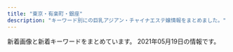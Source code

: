 ```yaml
---
title: "東京・有楽町・銀座"
description: "キーワード別にの巨乳アジアン・チャイナエステ嬢情報をまとめました。"
---
```


新着画像と新着キーワードをまとめています。
2021年05月19日の情報です。

<DmmAffiliateIns />
<KeywordTable
  shops={
    [
    {
        "keywords": {},
        "img_links": [
            "http://www.kayabatyo-massage.work/images/sw_tel.png",
            "http://www.kayabatyo-massage.work/images/icon_new.png",
            "http://www.kayabatyo-massage.work/staff/hinata.jpg",
            "http://www.kayabatyo-massage.work/images/sw_home.png",
            "http://www.kayabatyo-massage.work/images/head_interior.jpg",
            "http://www.kayabatyo-massage.work/images/mainvisual_02_s.jpg",
            "http://www.kayabatyo-massage.work/images/head_therapist.jpg",
            "http://www.kayabatyo-massage.work/images/icon_ranking_03.png",
            "http://www.kayabatyo-massage.work/images/recruit/point_08.png",
            "http://www.kayabatyo-massage.work/images/recruit/point_06.png",
            "http://www.kayabatyo-massage.work/staff/nanami.jpg",
            "http://www.kayabatyo-massage.work/images/mainvisual_01_s.jpg",
            "http://www.kayabatyo-massage.work/images/recruit/nagare_05.png",
            "http://www.kayabatyo-massage.work/images/recruit/nagare_01.jpg",
            "http://www.kayabatyo-massage.work/images/mainvisual_02.jpg",
            "http://www.kayabatyo-massage.work/images/recruit/point_05.png",
            "http://www.kayabatyo-massage.work/images/no_image.jpg",
            "http://www.kayabatyo-massage.work/images/recruit/sp_mainvisual.jpg",
            "http://www.kayabatyo-massage.work/images/recruit/nagare_07.png",
            "http://www.kayabatyo-massage.work/images/recruit/point_04.png",
            "http://www.kayabatyo-massage.work/images/recruit/nagare_03.jpg",
            "http://www.kayabatyo-massage.work/images/recruit/point_03.png",
            "http://www.kayabatyo-massage.work/images/trigger.jpg",
            "http://www.kayabatyo-massage.work/images/icon_ranking_01.png",
            "http://www.kayabatyo-massage.work/images/icon_ranking_02.png",
            "http://www.kayabatyo-massage.work/images/recruit/nagare_06.png",
            "http://www.kayabatyo-massage.work/images/recruit/point_09.png",
            "http://www.kayabatyo-massage.work/images/recruit/message_03.png",
            "http://www.kayabatyo-massage.work/images/mainvisual_01.jpg",
            "http://www.kayabatyo-massage.work/staff/kaoru.jpg",
            "http://www.kayabatyo-massage.work/images/recruit/nagare_02.jpg",
            "http://www.kayabatyo-massage.work/images/recruit/req_03.jpg",
            "http://www.kayabatyo-massage.work/images/recruit/point_07.png"
        ],
        "name": "Angela",
        "url": "http://www.kayabatyo-massage.work/",
        "station": "\u8305\u5834\u753a\u99c511\u756a\u51fa\u53e3"
    },
    {
        "img_links": [
            "https://est-tiara.info/staffPhoto/b20201016083614.jpg",
            "https://est-tiara.info/staffPhoto/b20210304095623.jpg",
            "https://est-tiara.info/staffPhoto/b20201016083828.jpg",
            "https://est-tiara.info/images/gallery/r5.jpg",
            "https://est-tiara.info/staffPhoto/s20201016083828.jpg",
            "https://est-tiara.info/images/gallery/r7.jpg",
            "https://est-tiara.info/staffPhoto/s20210304100121.jpg",
            "https://est-tiara.info/js/sliderLine/slide_next.png",
            "https://est-tiara.info/staffPhoto/b20210304095845.jpg",
            "https://est-tiara.info/images/gallery/r6.jpg",
            "https://est-tiara.info/uploadfiles/Image/campaignEstTiaraInfo.jpg",
            "https://est-tiara.info/staffPhoto/b20210304095739.jpg",
            "https://est-tiara.info/staffPhoto/s20210304095845.jpg",
            "https://est-tiara.info/images/gallery/r1.jpg",
            "https://est-tiara.info/images/gallery/r2.jpg",
            "https://est-tiara.info/images/gallery/r8.jpg",
            "https://est-tiara.info/images/returnBtn.png",
            "https://est-tiara.info/staffPhoto/s20210304095623.jpg",
            "https://est-tiara.info/images/gallery/r4.jpg",
            "https://est-tiara.info/images/gallery/r3.jpg",
            "https://est-tiara.info/staffPhoto/s20210304095739.jpg",
            "https://est-tiara.info/staffPhoto/b20210304100038.jpg",
            "https://est-tiara.info/js/sliderLine/slide_prev.png",
            "https://est-tiara.info/staffPhoto/s20210304100038.jpg",
            "https://est-tiara.info/staffPhoto/b20210304100121.jpg",
            "https://est-tiara.info/images/mobile.png",
            "https://est-tiara.info/staffPhoto/s20201016083614.jpg"
        ],
        "name": "Tiara-\u30c6\u30a4\u30a2\u30e9-",
        "url": "https://est-tiara.info/",
        "station": "\u6771\u9280\u5ea7\u99c5A7\u51fa\u53e3",
        "keywords": {
            "C": 1,
            "87": 1,
            "E": 1,
            "D": 4,
            "89": 1
        }
    },
    {
        "url": "http://prime-relax.work/",
        "name": "PRIME\u30fb\u30d7\u30e9\u30a4\u30e0",
        "img_links": [
            "http://prime-relax.work/img/sta12.jpg",
            "http://prime-relax.work/img/body-.jpg",
            "http://prime-relax.work/sp/img/pic.jpg",
            "http://prime-relax.work/img/mo.png",
            "http://prime-relax.work/sp/img/time.jpg",
            "http://prime-relax.work/sp/img/pc.jpg",
            "http://prime-relax.work/img/sta14.jpg",
            "http://prime-relax.work/img/sta4.jpg",
            "http://prime-relax.work/sp/img/sta14.jpg",
            "http://prime-relax.work/sp/img/sta8.jpg",
            "http://prime-relax.work/img/IMG_1667.jpg",
            "http://prime-relax.work/img/link20067.jpg",
            "http://prime-relax.work/img/st07.jpg",
            "http://prime-relax.work/img/st5.jpg",
            "http://prime-relax.work/img/sta13.jpg",
            "http://prime-relax.work/sp/img/t-s.jpg",
            "http://prime-relax.work/sp/img/sta5.jpg",
            "http://prime-relax.work/img/st14.jpg",
            "http://prime-relax.work/img/bottom.png",
            "http://prime-relax.work/img/sys.jpg",
            "http://prime-relax.work/img/st9.jpg",
            "http://prime-relax.work/img/st08.jpg",
            "http://prime-relax.work/img/st7.jpg",
            "http://prime-relax.work/img/sta7.jpg",
            "http://prime-relax.work/sp/img/add.jpg",
            "http://prime-relax.work/sp/img/sta12.jpg",
            "http://prime-relax.work/img/st04.jpg",
            "http://prime-relax.work/sp/img/t-r.jpg",
            "http://prime-relax.work/img/IMG_1709.jpg",
            "http://prime-relax.work/img/link10033.jpg",
            "http://prime-relax.work/sp/img/sta13.jpg",
            "http://prime-relax.work/sp/img/info.jpg",
            "http://prime-relax.work/sp/img/p-9.jpg",
            "http://prime-relax.work/img/eve.jpg",
            "http://prime-relax.work/sp/img/sys.jpg",
            "http://prime-relax.work/img/sta8.jpg",
            "http://prime-relax.work/sp/img/p-7.jpg",
            "http://prime-relax.work/img/st12.jpg",
            "http://prime-relax.work/img/head.jpg",
            "http://prime-relax.work/img/link-.jpg",
            "http://prime-relax.work/sp/img/t-t.jpg",
            "http://prime-relax.work/sp/img/sta7.jpg",
            "http://prime-relax.work/sp/img/sta9.jpg",
            "http://prime-relax.work/img/sta9.jpg",
            "http://prime-relax.work/sp/img/p-8.jpg",
            "http://prime-relax.work/img/st8.jpg",
            "http://prime-relax.work/img/IMG_1675.jpg",
            "http://prime-relax.work/sp/img/botton.jpg",
            "http://prime-relax.work/img/st11.jpg",
            "http://prime-relax.work/sp/img/sta11.jpg",
            "http://prime-relax.work/sp/img/t-o.jpg",
            "http://prime-relax.work/sp/img/tel.jpg",
            "http://prime-relax.work/sp/img/t-a.jpg",
            "http://prime-relax.work/sp/img/add2.jpg",
            "http://prime-relax.work/sp/img/cam.jpg",
            "http://prime-relax.work/sp/img/tit.jpg",
            "http://prime-relax.work/img/sta5.jpg",
            "http://prime-relax.work/img/IMG_1699.jpg",
            "http://prime-relax.work/img/st014.jpg",
            "http://prime-relax.work/img/sta11.jpg",
            "http://prime-relax.work/img/st4.jpg",
            "http://prime-relax.work/img/st13.jpg",
            "http://prime-relax.work/img/link300100.jpg",
            "http://prime-relax.work/img/st013.jpg",
            "http://prime-relax.work/img/bottom-.png",
            "http://prime-relax.work/sp/img/add3.jpg",
            "http://prime-relax.work/sp/img/sta4.jpg"
        ],
        "station": "\u99ac\u55b0\u753a\u99c51\u756a\u51fa\u53e3",
        "keywords": {
            "C": 7,
            "87": 4,
            "86": 7,
            "E": 1,
            "D": 10,
            "84": 5,
            "88": 1,
            "82": 1
        }
    },
    {
        "station": "JR\u6771\u4eac\u99c5\u516b\u91cd\u6d32\u5317\u53e3",
        "name": "For you",
        "keywords": {
            "85": 3,
            "83": 1,
            "86": 1,
            "89": 1,
            "D": 2,
            "93": 1,
            "C": 3,
            "87": 1,
            "E": 3,
            "G": 1,
            "90": 1,
            "91": 1
        },
        "img_links": [
            "http://f-relaxe.net/girl/04.jpg",
            "http://f-relaxe.net/images/02.jpg",
            "http://f-relaxe.net/girl/08.jpg",
            "http://f-relaxe.net/images/sub_15.jpg",
            "http://f-relaxe.net/images/index_01.jpg",
            "http://f-relaxe.net/girl/010.jpg",
            "http://f-relaxe.net/girl/09a.jpg",
            "http://f-relaxe.net/images/info_11.jpg",
            "http://f-relaxe.net/girl/07a.jpg",
            "http://f-relaxe.net/images/index_05.jpg",
            "http://f-relaxe.net/images/index_07.jpg",
            "http://f-relaxe.net/girl/012a.jpg",
            "http://f-relaxe.net/girl/07.jpg",
            "http://f-relaxe.net/images/index_08.jpg",
            "http://f-relaxe.net/images/03.jpg",
            "http://f-relaxe.net/girl/02.jpg",
            "http://f-relaxe.net/girl/02a.jpg",
            "http://f-relaxe.net/girl/013a.jpg",
            "http://f-relaxe.net/images/index_14.jpg",
            "http://f-relaxe.net/images/index_09.jpg",
            "http://f-relaxe.net/images/index_17.jpg",
            "http://f-relaxe.net/images/index_18.jpg",
            "http://f-relaxe.net/images/rec_11.jpg",
            "http://f-relaxe.net/girl/08a.jpg",
            "http://f-relaxe.net/girl/010a.jpg",
            "http://f-relaxe.net/images/index_10.jpg",
            "http://f-relaxe.net/girl/011.jpg",
            "http://f-relaxe.net/images/index_04.jpg",
            "http://f-relaxe.net/images/index_119.jpg",
            "http://f-relaxe.net/images/index_03.jpg",
            "http://f-relaxe.net/images/index_16.jpg",
            "http://f-relaxe.net/girl/013.jpg",
            "http://f-relaxe.net/images/index_13.jpg",
            "http://f-relaxe.net/images/index_06.jpg",
            "http://f-relaxe.net/girl/012.jpg",
            "http://f-relaxe.net/girl/017.jpg",
            "http://f-relaxe.net/images/01.jpg",
            "http://f-relaxe.net/girl/024.jpg",
            "http://f-relaxe.net/images/info.jpg",
            "http://f-relaxe.net/girl/00.jpg",
            "http://f-relaxe.net/images/index_12.jpg",
            "http://f-relaxe.net/images/rec.jpg",
            "http://f-relaxe.net/girl/011a.jpg",
            "http://f-relaxe.net/images/sub_10.jpg",
            "http://f-relaxe.net/images/sub_12.jpg",
            "http://f-relaxe.net/girl/09.jpg",
            "http://f-relaxe.net/images/line.jpg",
            "http://f-relaxe.net/images/staff_11.jpg"
        ],
        "url": "http://f-relaxe.net"
    },
    {
        "url": "http://yume-sato.blue/",
        "img_links": [
            "http://yume-sato.blue/uploads//sites/18/2020/09/g1-150x150.jpg",
            "http://yume-sato.blue/uploads//sites/18/2020/09/g6.jpg",
            "http://yume-sato.blue/uploads//sites/18/2020/12/gg.jpg",
            "http://yume-sato.blue/uploads//sites/18/2020/12/gg-150x150.jpg",
            "http://yume-sato.blue/uploads//sites/18/2020/09/news.jpg",
            "http://yume-sato.blue/uploads//sites/18/2020/09/top.jpg",
            "http://yume-sato.blue/uploads//sites/18/2021/04/1-225x300.jpg",
            "http://yume-sato.blue/uploads//sites/18/2020/09/g2.jpg",
            "http://yume-sato.blue/uploads//sites/18/2021/04/1.jpg",
            "http://yume-sato.blue/uploads//sites/18/2020/09/g5.jpg",
            "http://yume-sato.blue/uploads//sites/18/2020/09/g4.jpg",
            "http://yume-sato.blue/uploads//sites/18/2020/09/g4-150x150.jpg",
            "http://yume-sato.blue/uploads//sites/18/2020/09/g3-150x150.jpg",
            "http://yume-sato.blue/uploads//sites/18/2020/09/g5-150x150.jpg",
            "http://yume-sato.blue/uploads//sites/18/2020/10/g2.jpg",
            "http://yume-sato.blue/uploads//sites/18/2020/09/pick.jpg",
            "http://yume-sato.blue/uploads//sites/18/2020/09/s_staff.png",
            "http://yume-sato.blue/uploads//sites/18/2020/09/g1.jpg",
            "http://yume-sato.blue/uploads//sites/18/2020/09/g3.jpg",
            "http://yume-sato.blue/uploads//sites/18/2020/09/top1-1.jpg",
            "http://yume-sato.blue/uploads//sites/18/2020/09/mobile-1.jpg",
            "http://yume-sato.blue/uploads//sites/18/2020/09/g2-150x150.jpg",
            "http://yume-sato.blue/uploads//sites/18/2020/09/g6-150x150.jpg"
        ],
        "keywords": {},
        "station": "\u4eba\u5f62\u753a\u99c5A6",
        "name": "\u5922\u306e\u90f7"
    },
    {
        "name": "Dream",
        "keywords": {
            "\u30bb\u30af\u30b7\u30fc": 3,
            "88": 1
        },
        "station": "\u4eba\u5f62\u753a\u99c5A1\u51fa\u53e3",
        "url": "https://ningyocho-esthe.work/",
        "img_links": [
            "https://ningyocho-esthe.work/images/dream/staff/3.jpg",
            "https://ningyocho-esthe.work/images/dream/home/teaser.png",
            "https://ningyocho-esthe.work/images/dream/staff/13.jpg",
            "https://ningyocho-esthe.work/images/dream/staff/ni.jpeg",
            "https://ningyocho-esthe.work/images/dream/common/credit_02.png",
            "https://ningyocho-esthe.work/images/dream/staff/imgapp6.jpg",
            "https://ningyocho-esthe.work/images/dream/common/gallery_03.png",
            "https://ningyocho-esthe.work/images/dream/common/side_bnr_02.png",
            "https://ningyocho-esthe.work/images/dream/nvpuai2.jpeg",
            "https://ningyocho-esthe.work/images/dream/common/gallery_07.png",
            "https://ningyocho-esthe.work/images/dream/common/gallery_01.png",
            "https://ningyocho-esthe.work/images/dream/common/gallery_02.png",
            "https://ningyocho-esthe.work/images/dream/staff/\u3042\u307f.jpg",
            "https://ningyocho-esthe.work/images/dream/common/gallery_05.png",
            "https://ningyocho-esthe.work/images/dream/staff/\u30ca\u30ca.jpg",
            "https://ningyocho-esthe.work/images/dream/common/gallery_04.png",
            "https://ningyocho-esthe.work/images/dream/common/credit_03.png",
            "https://ningyocho-esthe.work/images/dream/common/header_phone_pc.png",
            "https://ningyocho-esthe.work/images/dream/common/gallery_10.png",
            "https://ningyocho-esthe.work/images/dream/common/side_bnr_01.png",
            "https://ningyocho-esthe.work/images/dream/common/gallery_09.png",
            "https://ningyocho-esthe.work/images/dream/staff/imgapp_3.jpg",
            "https://ningyocho-esthe.work/images/dream/home/image_03.png",
            "https://ningyocho-esthe.work/images/dream/staff/imgapp_1.jpg",
            "https://ningyocho-esthe.work/images/dream/common/gallery_06.png",
            "https://ningyocho-esthe.work/images/dream/staff/1.jpg",
            "https://ningyocho-esthe.work/images/dream/home/image_02.png",
            "https://ningyocho-esthe.work/images/dream/common/header_info.png",
            "https://ningyocho-esthe.work/images/dream/staff/2.jpg",
            "https://ningyocho-esthe.work/images/dream/home/image_01.png",
            "https://ningyocho-esthe.work/images/dream/common/gallery_08.png",
            "https://ningyocho-esthe.work/images/dream/common/credit_01.png"
        ]
    },
    {
        "station": "\u8305\u5834\u753a\u99c510\u756a\u51fa\u53e3",
        "img_links": [],
        "url": "https://aroma.tyo.cm/",
        "name": "\u6975\u4e0a\u30e1\u30f3\u30ba\u30a2\u30ed\u30de\u65e5\u672c\u6a4b",
        "keywords": {}
    },
    {
        "url": "http://arm-heal.com/",
        "name": "\u7d05\u8449",
        "station": "\u516b\u4e01\u5800\u99c5A5\u53e3",
        "img_links": [
            "http://arm-heal.com/pic/topimg5.png",
            "http://arm-heal.com/staff/miya/01mb.jpg",
            "http://arm-heal.com/staff/hikari/01mb.jpg",
            "http://arm-heal.com/img/ttl_rec.png",
            "http://arm-heal.com/staff/yuuyuu/01.jpg",
            "http://arm-heal.com/staff/yuuyuu/01mb.jpg",
            "http://arm-heal.com/img/corona.png",
            "http://arm-heal.com/staff/yuki/01.jpg",
            "http://arm-heal.com/img/ttl_staff.jpg",
            "http://arm-heal.com/pic/topimg3.png",
            "http://arm-heal.com/pic/topimg2.png",
            "http://arm-heal.com/staff/aya/01mb.jpg",
            "http://arm-heal.com/pic/topimg4.png",
            "http://arm-heal.com/staff/yuki/01mb.jpg",
            "http://arm-heal.com/staff/hikari/01.jpg",
            "http://arm-heal.com/staff/miki/01.jpg",
            "http://arm-heal.com/staff/aya/01.jpg",
            "http://arm-heal.com/i/files/homeimg.jpg",
            "http://arm-heal.com/pic/head.jpg",
            "http://arm-heal.com/img/att.png",
            "http://arm-heal.com/staff/miki/01mb.jpg",
            "http://arm-heal.com/pic/topimg1.png",
            "http://arm-heal.com/img/ttl_mobile.png",
            "http://arm-heal.com/staff/miya/01.jpg"
        ],
        "keywords": {
            "C": 15
        }
    },
    {
        "station": "\u8305\u5834\u753a\u99c51\u756a\u51fa\u53e3",
        "url": "http://sakura.relaxnabi.com/",
        "img_links": [
            "http://sakura.relaxnabi.com/css/staff/staff014a.jpg",
            "http://sakura.relaxnabi.com/css/topleft02.png",
            "http://sakura.relaxnabi.com/css/staff/staff013a.jpg",
            "http://sakura.relaxnabi.com/css/staff/staff06.jpg",
            "http://sakura.relaxnabi.com/css/nav/nav-003.png",
            "http://sakura.relaxnabi.com/css/nav/nav-006.png",
            "http://sakura.relaxnabi.com/css/cam01.png",
            "http://sakura.relaxnabi.com/css/nav/nav-005.png",
            "http://sakura.relaxnabi.com/css/nav/nav-004.png",
            "http://sakura.relaxnabi.com/css/nav/nav-002.png",
            "http://sakura.relaxnabi.com/css/staff/staff04.jpg",
            "http://sakura.relaxnabi.com/css/staff/staff17.jpg",
            "http://sakura.relaxnabi.com/css/nav/nav-001.png",
            "http://sakura.relaxnabi.com/css/staff/staff014.jpg",
            "http://sakura.relaxnabi.com/css/topright02.jpg",
            "http://sakura.relaxnabi.com/css/staff/staff17-b.jpg",
            "http://sakura.relaxnabi.com/css/staff/staff02.jpg",
            "http://sakura.relaxnabi.com/css/topleft01.png",
            "http://sakura.relaxnabi.com/css/tel03.png",
            "http://sakura.relaxnabi.com/css/staff/staff013.jpg"
        ],
        "name": "\u685c\uff5e\u3055\u304f\u3089\uff5e",
        "keywords": {
            "89": 3,
            "D": 4,
            "91": 1,
            "87": 1,
            "C": 3
        }
    },
    {
        "keywords": {
            "C": 12,
            "89": 21,
            "82": 3,
            "87": 12,
            "85": 6,
            "81": 3,
            "G": 6,
            "\u80f8": 2,
            "86": 6,
            "88": 21,
            "\u30bb\u30af\u30b7\u30fc": 1,
            "84": 3,
            "F": 6,
            "E": 13,
            "D": 30
        },
        "img_links": [
            "http://luna-shine.info/uploads/lunashine/2013/01/room-7.jpg",
            "http://luna-shine.info/uploads/lunashine/2020/01/e5beaee4bfa1e59bbee78987_20190517131309.jpg",
            "http://luna-shine.info/uploads/lunashine/2013/01/img_0427_e589afe69cac-276x368.jpg",
            "http://luna-shine.info/uploads/lunashine/2013/01/room-1.jpg",
            "http://luna-shine.info/uploads/lunashine/2013/01/room-5.jpg",
            "http://luna-shine.info/uploads/lunashine/2013/01/room-10.jpg",
            "http://luna-shine.info/uploads/lunashine/2015/01/0.jpg",
            "http://luna-shine.info/uploads/lunashine/2015/12/qqe59bbee7898720151214133747.jpg",
            "http://luna-shine.info/uploads/lunashine/2019/04/flash1.jpg",
            "http://luna-shine.info/uploads/lunashine/2015/09/1-12041z120344c1_e589afe69cac_e589afe69cac.jpg",
            "http://luna-shine.info/uploads/lunashine/2013/01/room-11.jpg",
            "http://luna-shine.info/uploads/lunashine/2013/10/e381bfe382841_e589afe69cac.jpg",
            "http://luna-shine.info/uploads/lunashine/2015/01/11.jpg",
            "http://luna-shine.info/uploads/lunashine/images/rq03.jpg",
            "http://luna-shine.info/uploads/lunashine/2013/11/e381afe3828be3818b-1000x1333.jpg",
            "http://luna-shine.info/uploads/lunashine/2013/01/room-8.jpg",
            "http://luna-shine.info/uploads/lunashine/2013/01/img_0370_e589afe69cac-276x368.jpg",
            "http://luna-shine.info/uploads/lunashine/2014/06/image-15.jpeg",
            "http://luna-shine.info/uploads/lunashine/2013/11/e381afe3828be3818befbc92-1000x1333.jpg",
            "http://luna-shine.info/uploads/lunashine/2015/03/11111.jpg",
            "http://luna-shine.info/uploads/lunashine/2016/12/img_4240.jpg",
            "http://luna-shine.info/uploads/lunashine/images/picup.png",
            "http://luna-shine.info/uploads/lunashine/2017/03/saki.jpg",
            "http://luna-shine.info/uploads/lunashine/2013/10/e38182e38286e381bf3_e589afe69cac.jpg",
            "http://luna-shine.info/uploads/lunashine/2018/05/2.jpg",
            "http://luna-shine.info/uploads/lunashine/2013/10/e381bfe3818d2_e589afe69cac.jpg",
            "http://luna-shine.info/uploads/lunashine/2019/04/e5beaee4bfa1e59bbee78987_201903161627475.jpg",
            "http://luna-shine.info/uploads/lunashine/2016/11/31.jpg",
            "http://luna-shine.info/uploads/lunashine/2019/01/e5beaee4bfa1e59bbee78987_20190124144601.jpg",
            "http://luna-shine.info/uploads/lunashine/2015/01/2_e589afe69cac.jpg",
            "http://luna-shine.info/uploads/lunashine/images/new_d.jpg",
            "http://luna-shine.info/uploads/lunashine/2015/04/1111_e589afe69cac.jpg",
            "http://luna-shine.info/uploads/lunashine/2019/12/e5beaee4bfa1e59bbee78987_20191207154634.jpg",
            "http://luna-shine.info/uploads/lunashine/2013/10/4_e589afe69cac.jpg",
            "http://luna-shine.info/uploads/lunashine/2019/04/e5beaee4bfa1e59bbee78987_201903161627478.jpg",
            "http://luna-shine.info/uploads/lunashine/2019/03/e5beaee4bfa1e59bbee78987_201903161627476.jpg",
            "http://luna-shine.info/uploads/lunashine/2019/03/e5beaee4bfa1e59bbee78987_201903141535171.jpg",
            "http://luna-shine.info/uploads/lunashine/2014/05/22.jpg",
            "http://luna-shine.info/uploads/lunashine/2015/03/171f728230a16701d87b9e61ba70edf8.png",
            "http://luna-shine.info/uploads/lunashine/2014/06/image-14.jpeg",
            "http://luna-shine.info/uploads/lunashine/2015/04/1111_e589afe69cac1.jpg",
            "http://luna-shine.info/uploads/lunashine/2012/12/topview0.jpg",
            "http://luna-shine.info/uploads/lunashine/2013/01/room-6.jpg",
            "http://luna-shine.info/uploads/lunashine/2013/01/room-9.jpg",
            "http://luna-shine.info/uploads/lunashine/images/rq01.jpg",
            "http://luna-shine.info/uploads/lunashine/2019/07/qqe59bbee78987201504181707251.jpg",
            "http://luna-shine.info/uploads/lunashine/2014/06/9c1b42356edc1bb51d040e0a1783fa97.png",
            "http://luna-shine.info/uploads/lunashine/2013/01/room-3.jpg",
            "http://luna-shine.info/uploads/lunashine/2017/03/saki1.jpg",
            "http://luna-shine.info/uploads/lunashine/2014/05/naomi1-276x3584.jpg",
            "http://luna-shine.info/uploads/lunashine/2015/03/8dbe4d07b4f1258c30f14b30e60c1466.png",
            "http://luna-shine.info/uploads/lunashine/2013/03/img_0522_e589afe69cac-1000x1333.jpg",
            "http://luna-shine.info/uploads/lunashine/2019/12/e5beaee4bfa1e59bbee78987_201912071546181.jpg",
            "http://luna-shine.info/uploads/lunashine/2012/12/mobile.jpg",
            "http://luna-shine.info/uploads/lunashine/2019/05/e5beaee4bfa1e59bbee78987_201905171313091.jpg",
            "http://luna-shine.info/uploads/lunashine/2017/04/22221.jpg",
            "http://luna-shine.info/uploads/lunashine/2019/05/e5beaee4bfa1e59bbee78987_20190517131309.jpg",
            "http://luna-shine.info/uploads/lunashine/2019/04/e5beaee4bfa1e59bbee78987_2019031616274791.jpg",
            "http://luna-shine.info/uploads/lunashine/2019/04/bottom.jpg",
            "http://luna-shine.info/uploads/lunashine/2014/05/naomi1-276x3583.jpg",
            "http://luna-shine.info/uploads/lunashine/2012/12/topview4.jpg",
            "http://luna-shine.info/uploads/lunashine/2012/12/topview1.jpg",
            "http://luna-shine.info/uploads/lunashine/2013/05/p1020464_e589afe69cac.jpg",
            "http://luna-shine.info/uploads/lunashine/images/new_tit.jpg",
            "http://luna-shine.info/uploads/lunashine/2013/01/qiu-1.jpg",
            "http://luna-shine.info/uploads/lunashine/2019/04/tel.jpg",
            "http://luna-shine.info/uploads/lunashine/2013/10/e381bfe38286e3818d-5_e589afe69cac.jpg",
            "http://luna-shine.info/uploads/lunashine/2014/04/image_e589afe69cac.png",
            "http://luna-shine.info/uploads/lunashine/2015/06/image1-266x4001.jpg",
            "http://luna-shine.info/uploads/lunashine/2012/12/topview3.jpg",
            "http://luna-shine.info/uploads/lunashine/2013/01/room-2.jpg",
            "http://luna-shine.info/uploads/lunashine/images/no-photo.jpg",
            "http://luna-shine.info/uploads/lunashine/2012/12/mailmaka.jpg"
        ],
        "station": "\u5c0f\u4f1d\u99ac\u753a\u99c53\u756a\u51fa\u53e3",
        "url": "http://luna-shine.info/",
        "name": "\u30eb\u30ca\u30b7\u30e3\u30a4\u30f3"
    },
    {
        "img_links": [
            "http://cocosia-massage.work/img/st2.jpg",
            "http://cocosia-massage.work/img/xmas.png",
            "http://cocosia-massage.work/sp/img/st3.jpg",
            "http://cocosia-massage.work/sp/img/cam1.jpg",
            "http://cocosia-massage.work/img/st5.jpg",
            "http://cocosia-massage.work/sp/img/t-t.jpg",
            "http://cocosia-massage.work/img/sta3.jpg",
            "http://cocosia-massage.work/sp/img/botton.jpg",
            "http://cocosia-massage.work/img/sta6.jpg",
            "http://cocosia-massage.work/img/conc.jpg",
            "http://cocosia-massage.work/sp/img/t-t2.jpg",
            "http://cocosia-massage.work/sp/img/cam2.jpg",
            "http://cocosia-massage.work/img/st4.jpg",
            "http://cocosia-massage.work/sp/img/info.jpg",
            "http://cocosia-massage.work/sp/img/p-6.jpg",
            "http://cocosia-massage.work/sp/img/pc.jpg",
            "http://cocosia-massage.work/sp/img/st2.jpg",
            "http://cocosia-massage.work/img/st1.jpg",
            "http://cocosia-massage.work/sp/img/cam4.jpg",
            "http://cocosia-massage.work/sp/img/st5.jpg",
            "http://cocosia-massage.work/sp/img/p-3.jpg",
            "http://cocosia-massage.work/img/sta4.jpg",
            "http://cocosia-massage.work/img/newf.jpg",
            "http://cocosia-massage.work/sp/img/rec.jpg",
            "http://cocosia-massage.work/img/acc.jpg",
            "http://cocosia-massage.work/sp/img/p-5.jpg",
            "http://cocosia-massage.work/img/cncp.jpg",
            "http://cocosia-massage.work/sp/img/st4.jpg",
            "http://cocosia-massage.work/img/nos.jpg",
            "http://cocosia-massage.work/sp/img/p-4.jpg",
            "http://cocosia-massage.work/sp/img/qr.jpg",
            "http://cocosia-massage.work/sp/img/acc.jpg",
            "http://cocosia-massage.work/sp/img/t-r.jpg",
            "http://cocosia-massage.work/sp/img/t-s.jpg",
            "http://cocosia-massage.work/img/head2.jpg",
            "http://cocosia-massage.work/img/fla-2.jpg",
            "http://cocosia-massage.work/sp/img/cam3.jpg",
            "http://cocosia-massage.work/img/fla-1.jpg",
            "http://cocosia-massage.work/img/sta2.jpg",
            "http://cocosia-massage.work/img/sta5.jpg",
            "http://cocosia-massage.work/sp/img/st1.jpg",
            "http://cocosia-massage.work/img/st3.jpg",
            "http://cocosia-massage.work/sp/img/st6.jpg",
            "http://cocosia-massage.work/img/r9.jpg",
            "http://cocosia-massage.work/img/sta1.jpg",
            "http://cocosia-massage.work/sp/img/sys.jpg",
            "http://cocosia-massage.work/img/news.jpg",
            "http://cocosia-massage.work/img/st6.jpg"
        ],
        "name": "COCOSIA",
        "keywords": {
            "87": 2,
            "E": 2,
            "D": 8,
            "F": 5,
            "85": 16,
            "C": 22,
            "88": 5
        },
        "station": "\u4eba\u5f62\u753a\u99c5A1\u51fa\u53e3",
        "url": "http://cocosia-massage.work/"
    },
    {
        "name": "\u7652\u3057\u306e\u6d77",
        "station": "\u65b0\u5bcc\u753a\u99c5",
        "keywords": {
            "86": 24,
            "E": 4,
            "D": 20
        },
        "url": "http://xn--vckg5a5c7c8c1czd.in.net/",
        "img_links": [
            "http://xn--vckg5a5c7c8c1czd.in.net/images/an_1_02.jpg",
            "http://xn--vckg5a5c7c8c1czd.in.net/images/slider/slide3s.jpg",
            "http://xn--vckg5a5c7c8c1czd.in.net/images/staff_images/cg14.jpg",
            "http://xn--vckg5a5c7c8c1czd.in.net/images/staff_images/cg1.jpg",
            "http://xn--vckg5a5c7c8c1czd.in.net/images/slider/slide1s.jpg",
            "http://xn--vckg5a5c7c8c1czd.in.net/images/slider/slide1.jpg",
            "http://xn--vckg5a5c7c8c1czd.in.net/images/an_2_05.jpg",
            "http://xn--vckg5a5c7c8c1czd.in.net/images/an_1_04.jpg",
            "http://xn--vckg5a5c7c8c1czd.in.net/images/staff_images/top_small_1.jpg",
            "http://xn--vckg5a5c7c8c1czd.in.net/images/QRcode.jpg",
            "http://xn--vckg5a5c7c8c1czd.in.net/images/an_2_02.jpg",
            "http://xn--vckg5a5c7c8c1czd.in.net/images/staff_images/top_small_5.jpg",
            "http://xn--vckg5a5c7c8c1czd.in.net/images/slider/slide3.jpg",
            "http://xn--vckg5a5c7c8c1czd.in.net/images/staff_images/top_small_2.jpg",
            "http://xn--vckg5a5c7c8c1czd.in.net/images/an_2_03.jpg",
            "http://xn--vckg5a5c7c8c1czd.in.net/images/staff_images/cg5.jpg",
            "http://xn--vckg5a5c7c8c1czd.in.net/images/an_2_04.jpg",
            "http://xn--vckg5a5c7c8c1czd.in.net/images/staff_images/top_small_14.jpg",
            "http://xn--vckg5a5c7c8c1czd.in.net/images/no.png",
            "http://xn--vckg5a5c7c8c1czd.in.net/images/staff_images/cg17.jpg",
            "http://xn--vckg5a5c7c8c1czd.in.net/images/staff_images/top_small_16.jpg",
            "http://xn--vckg5a5c7c8c1czd.in.net/images/an_2_06.jpg",
            "http://xn--vckg5a5c7c8c1czd.in.net/images/staff_images/top_small_17.jpg",
            "http://xn--vckg5a5c7c8c1czd.in.net/images/staff_images/cg16.jpg",
            "http://xn--vckg5a5c7c8c1czd.in.net/images/an_1_07.jpg",
            "http://xn--vckg5a5c7c8c1czd.in.net/images/slider/slide2.jpg",
            "http://xn--vckg5a5c7c8c1czd.in.net/images/slider/slide2s.jpg",
            "http://xn--vckg5a5c7c8c1czd.in.net/images/index_01.jpg",
            "http://xn--vckg5a5c7c8c1czd.in.net/images/an_1_03.jpg",
            "http://xn--vckg5a5c7c8c1czd.in.net/images/an_2_07.jpg",
            "http://xn--vckg5a5c7c8c1czd.in.net/images/an_1_06.jpg",
            "http://xn--vckg5a5c7c8c1czd.in.net/images/staff_images/cg2.jpg"
        ]
    },
    {
        "keywords": {},
        "url": "http://s-este.net/",
        "station": "\u65b0\u65e5\u672c\u6a4b\u99c55\u756a\u51fa\u53e3",
        "img_links": [],
        "name": "\u30e9\u30d5\u30a3\u30fc\u30eb"
    },
    {
        "img_links": [
            "http://sunflower.jp.net/6.jpg",
            "http://koikst.xyz/_src/20886122/up.png",
            "http://sunflower.jp.net/1.jpg",
            "http://koikst.xyz/_src/51067433/wechatimg726.jpg",
            "http://koikst.xyz/_src/20886064/index_37.png",
            "http://koikst.xyz/_src/20886008/_k3_6019.jpg",
            "http://koikst.xyz/_src/20886103/up.png",
            "http://koikst.xyz/_src/20886148/therapist-ito.jpg",
            "http://koikst.xyz/_src/20886009/img_2917.jpg",
            "http://koikst.xyz/_src/21089124/img20180325193504865361.png",
            "http://koikst.xyz/_src/20886010/img_3017.jpg",
            "http://koikst.xyz/_src/20886305/therapist-ito.jpg",
            "http://koikst.xyz/_src/20886287/9c88380aa0315ec9292225a3223d62d9.jpg",
            "http://koikst.xyz/_src/20886061/index_34.png",
            "http://koikst.xyz/_src/20886222/up.png",
            "http://koikst.xyz/_src/20886308/t02200330_0640096013249885015.jpg",
            "http://koikst.xyz/_src/51067437/wechatimg724.jpg",
            "http://koikst.xyz/_src/20886019/up.png",
            "http://koikst.xyz/_src/20886005/wechatimg35.jpg",
            "http://koikst.xyz/_src/20886211/07958eda583eff2b24876adf03c0a434.jpg",
            "http://koikst.xyz/_src/20886233/906ab10dd05fdcaee1fa99bd6e5779ea.jpg",
            "http://koikst.xyz/_src/20886235/t02200330_0640096013249885015.jpg",
            "http://koikst.xyz/_src/20885809/www.cman.png",
            "http://koikst.xyz/_src/20886059/sign.png",
            "http://sunflower.jp.net/2.jpg",
            "http://koikst.xyz/_src/51067435/wechatimg725.jpg",
            "http://koikst.xyz/_src/20886006/wechatimg36.jpg",
            "http://koikst.xyz/_src/20886111/_dsf0778_pp.jpg",
            "http://koikst.xyz/_src/20886063/index_36.png",
            "http://koikst.xyz/_src/20886310/wechatimg405.jpg",
            "http://koikst.xyz/_src/20886058/sign.png",
            "http://sunflower.jp.net/5.jpg",
            "http://koikst.xyz/_src/20886035/up.png",
            "http://koikst.xyz/_src/20885845/up.png",
            "http://koikst.xyz/_src/20886300/media-20170919.jpg",
            "http://koikst.xyz/_src/20885828/up.png",
            "http://koikst.xyz/_src/20885997/up.png",
            "http://koikst.xyz/_src/20885836/sign.jpg",
            "http://sunflower.jp.net/3.jpg",
            "http://koikst.xyz/_src/20886007/_k3_6020.jpg",
            "http://koikst.xyz/_src/20886231/_dsf0770_pp.jpg",
            "http://koikst.xyz/_src/20886065/index_38.png",
            "http://koikst.xyz/_src/20886092/therapist-ito.jpg",
            "http://koikst.xyz/_src/20886229/_dsf0778_pp.jpg",
            "http://koikst.xyz/_src/20885811/up.png",
            "http://koikst.xyz/_src/20886303/07958eda583eff2b24876adf03c0a434.jpg",
            "http://koikst.xyz/_src/51067440/wechatimg723.jpg",
            "http://koikst.xyz/_src/20886060/index_33.png",
            "http://koikst.xyz/_src/20886066/slider2.png",
            "http://koikst.xyz/_src/20991736/t02200330_0640096013249885015.jpg",
            "http://koikst.xyz/_src/20886283/img20170527114635169213.png",
            "http://koikst.xyz/_src/20886062/index_35.png"
        ],
        "station": "JR\u6771\u4eac\u99c5\u516b\u91cd\u6d32\u53e3",
        "url": "http://koikst.xyz/",
        "name": "\u60a0",
        "keywords": {
            "E": 3,
            "85": 2,
            "C": 2,
            "89": 3
        }
    },
    {
        "name": "Lotus\uff5e\u30ed\u30fc\u30bf\u30b9\uff5e",
        "station": "\u65b0\u5bcc\u753a\u99c53\u756a\u51fa\u53e3",
        "img_links": [
            "http://missyou-esthe.com/img/eve.jpg",
            "http://missyou-esthe.com/img/tt17.jpg",
            "http://missyou-esthe.com/img/tt20.jpg",
            "http://missyou-esthe.com/img/tt11.jpg",
            "http://missyou-esthe.com/img/tt16.jpg",
            "http://missyou-esthe.com/img/cg07.jpg",
            "http://missyou-esthe.com/img/cg09.jpg",
            "http://missyou-esthe.com/img/tt12.jpg",
            "http://missyou-esthe.com/img/tt18.jpg",
            "http://missyou-esthe.com/img/cg091.jpg",
            "http://missyou-esthe.com/img/t3.jpg",
            "http://missyou-esthe.com/img/tt2.jpg",
            "http://missyou-esthe.com/img/cg08.jpg",
            "http://missyou-esthe.com/img/cg01.jpg",
            "http://missyou-esthe.com/img/cg05.jpg",
            "http://missyou-esthe.com/img/cg06.jpg",
            "http://missyou-esthe.com/img/tt21.jpg",
            "http://missyou-esthe.com/img/tt15.jpg",
            "http://missyou-esthe.com/img/t1.jpg",
            "http://missyou-esthe.com/img/cg11.jpg",
            "http://missyou-esthe.com/img/tt19.jpg",
            "http://missyou-esthe.com/img/mr1.jpg",
            "http://missyou-esthe.com/img/tt4.jpg",
            "http://missyou-esthe.com/img/tt1.jpg",
            "http://missyou-esthe.com/img/cg04.jpg",
            "http://missyou-esthe.com/img/cg03.jpg",
            "http://missyou-esthe.com/img/tt13.jpg",
            "http://missyou-esthe.com/img/lin.jpg",
            "http://missyou-esthe.com/img/cg10.jpg",
            "http://missyou-esthe.com/img/f1.jpg",
            "http://missyou-esthe.com/img/no.png",
            "http://missyou-esthe.com/img/cg14.jpg",
            "http://missyou-esthe.com/img/cg02.jpg",
            "http://missyou-esthe.com/img/tt14.jpg",
            "http://missyou-esthe.com/img/f.jpg",
            "http://missyou-esthe.com/img/t2.jpg",
            "http://missyou-esthe.com/img/cg13.jpg"
        ],
        "keywords": {
            "87": 4,
            "86": 14,
            "85": 2
        },
        "url": "http://missyou-esthe.com/"
    },
    {
        "station": "\u99ac\u55b0\u6a2a\u5c71\u99c5A2\u51fa\u53e3",
        "keywords": {
            "85": 2,
            "87": 6,
            "88": 1,
            "E": 1,
            "C": 1,
            "90": 1,
            "D": 7
        },
        "img_links": [
            "http://www.comodo.relaxjp.info/files/013-02.jpg",
            "http://www.comodo.relaxjp.info/files/012-02.jpg",
            "http://www.comodo.relaxjp.info/images/s_info.jpg",
            "http://www.comodo.relaxjp.info/files/002.jpg",
            "http://www.comodo.relaxjp.info/files/011-02.jpg",
            "http://www.comodo.relaxjp.info/files/015.jpg",
            "http://www.comodo.relaxjp.info/files/015-03.jpg",
            "http://www.comodo.relaxjp.info/files/013-03.jpg",
            "http://www.comodo.relaxjp.info/files/013.jpg",
            "http://www.comodo.relaxjp.info/files/005-02.jpg",
            "http://www.comodo.relaxjp.info/files/005-03.jpg",
            "http://www.comodo.relaxjp.info/images/bj1.jpg",
            "http://www.comodo.relaxjp.info/images/hua.jpg",
            "http://www.comodo.relaxjp.info/files/001-03.jpg",
            "http://www.comodo.relaxjp.info/files/003.jpg",
            "http://www.comodo.relaxjp.info/files/012.jpg",
            "http://www.comodo.relaxjp.info/files/010-02.jpg",
            "http://www.comodo.relaxjp.info/files/012-03.jpg",
            "http://www.comodo.relaxjp.info/files/002-03.jpg",
            "http://www.comodo.relaxjp.info/images/s_staff.jpg",
            "http://www.comodo.relaxjp.info/files/014-03.jpg",
            "http://www.comodo.relaxjp.info/files/003-03.jpg",
            "http://www.comodo.relaxjp.info/files/010-03.jpg",
            "http://www.comodo.relaxjp.info/files/003-02.jpg",
            "http://www.comodo.relaxjp.info/files/001.jpg",
            "http://www.comodo.relaxjp.info/images/top.png",
            "http://www.comodo.relaxjp.info/files/015-02.jpg",
            "http://www.comodo.relaxjp.info/files/010.jpg",
            "http://www.comodo.relaxjp.info/images/s_news.jpg",
            "http://www.comodo.relaxjp.info/images/s_link.jpg",
            "http://www.comodo.relaxjp.info/files/005.jpg",
            "http://www.comodo.relaxjp.info/files/002-02.jpg",
            "http://www.comodo.relaxjp.info/files/014-02.jpg",
            "http://www.comodo.relaxjp.info/files/001-02.jpg",
            "http://www.comodo.relaxjp.info/images/bj3.jpg",
            "http://www.comodo.relaxjp.info/files/014.jpg",
            "http://www.comodo.relaxjp.info/files/011.jpg",
            "http://www.comodo.relaxjp.info/files/011-03.jpg"
        ],
        "name": "COMODO -\u30b3\u30e2\u30c9-",
        "url": "http://www.comodo.relaxjp.info/"
    },
    {
        "station": "JR\u65b0\u65e5\u672c\u6a4b\u99c56\u756a\u51fa\u53e3",
        "img_links": [
            "https://melodyspa.tokyo/images/st/yuna.jpg",
            "https://melodyspa.tokyo/images/share/pagetop.png",
            "https://melodyspa.tokyo/images/st/ringo.jpg",
            "https://melodyspa.tokyo/images/st/yuna1.jpg",
            "https://melodyspa.tokyo/images/st/you3.jpg",
            "https://melodyspa.tokyo/images/st/rara2.jpg",
            "https://melodyspa.tokyo/images/st/you2.jpg",
            "https://melodyspa.tokyo/images/st/you.jpg",
            "https://melodyspa.tokyo/images/st/yuna2.jpg",
            "https://melodyspa.tokyo/images/st/yuri.jpg",
            "https://melodyspa.tokyo/images/topimage/topimage.jpg",
            "https://melodyspa.tokyo/images/st/risa.jpg",
            "https://melodyspa.tokyo/images/st/mina2.jpg",
            "https://melodyspa.tokyo/images/st/miho.jpg",
            "https://melodyspa.tokyo/images/st/mina.jpg"
        ],
        "keywords": {
            "C": 30,
            "F": 2,
            "86": 4
        },
        "name": "Melody Spa -\u30e1\u30ed\u30c7\u30a3 \u30b9\u30d1-",
        "url": "https://melodyspa.tokyo/"
    },
    {
        "img_links": [
            "http://sweet-massage.work/img/st2.jpg",
            "http://sweet-massage.work/sp/img/add2.jpg",
            "http://sweet-massage.work/sp/img/sys.jpg",
            "http://sweet-massage.work/sp/img/st01.jpg",
            "http://sweet-massage.work/sp/img/botton.jpg",
            "http://sweet-massage.work/sp/img/tel.jpg",
            "http://sweet-massage.work/sp/img/st1.jpg",
            "http://sweet-massage.work/sp/img/t-a.jpg",
            "http://sweet-massage.work/img/sta5.jpg",
            "http://sweet-massage.work/sp/img/st005.jpg",
            "http://sweet-massage.work/sp/img/t-r.jpg",
            "http://sweet-massage.work/img/m1.png",
            "http://sweet-massage.work/img/st3.jpg",
            "http://sweet-massage.work/img/nos.jpg",
            "http://sweet-massage.work/sp/img/pc.jpg",
            "http://sweet-massage.work/sp/img/st05.jpg",
            "http://sweet-massage.work/sp/img/st04.jpg",
            "http://sweet-massage.work/img/mobile-1.png",
            "http://sweet-massage.work/img/sta1.jpg",
            "http://sweet-massage.work/img/sta3.jpg",
            "http://sweet-massage.work/sp/img/time.jpg",
            "http://sweet-massage.work/sp/img/s2.jpg",
            "http://sweet-massage.work/sp/img/st4.jpg",
            "http://sweet-massage.work/img/s3.jpg",
            "http://sweet-massage.work/img/sta4.jpg",
            "http://sweet-massage.work/img/st1.jpg",
            "http://sweet-massage.work/img/st4.jpg",
            "http://sweet-massage.work/img/foot-body.jpg",
            "http://sweet-massage.work/sp/img/st03.jpg",
            "http://sweet-massage.work/sp/img/st02.jpg",
            "http://sweet-massage.work/img/s1.jpg",
            "http://sweet-massage.work/sp/img/t-t.jpg",
            "http://sweet-massage.work/sp/img/info.jpg",
            "http://sweet-massage.work/sp/img/s5.jpg",
            "http://sweet-massage.work/sp/img/t-s.jpg",
            "http://sweet-massage.work/sp/img/pic.jpg",
            "http://sweet-massage.work/sp/img/st2.jpg",
            "http://sweet-massage.work/img/st5.jpg",
            "http://sweet-massage.work/img/st01.jpg",
            "http://sweet-massage.work/img/s4.jpg",
            "http://sweet-massage.work/sp/img/tit.jpg",
            "http://sweet-massage.work/img/st04.jpg",
            "http://sweet-massage.work/sp/img/s3.jpg",
            "http://sweet-massage.work/img/st05.jpg",
            "http://sweet-massage.work/sp/img/t-o.jpg",
            "http://sweet-massage.work/img/st02.jpg",
            "http://sweet-massage.work/sp/img/st5.jpg",
            "http://sweet-massage.work/sp/img/s4.jpg",
            "http://sweet-massage.work/img/s2.jpg",
            "http://sweet-massage.work/sp/img/st3.jpg",
            "http://sweet-massage.work/img/s5.jpg",
            "http://sweet-massage.work/img/st03.jpg",
            "http://sweet-massage.work/img/st005.jpg",
            "http://sweet-massage.work/img/sta2.jpg",
            "http://sweet-massage.work/sp/img/add.jpg"
        ],
        "station": "\u8305\u5834\u753a\u99c53\u756a\u51fa\u53e3",
        "name": "Sweet",
        "url": "http://sweet-massage.work/",
        "keywords": {
            "86": 6,
            "C": 3,
            "E": 6,
            "89": 3,
            "85": 3,
            "D": 6,
            "88": 3
        }
    },
    {
        "station": "\u6771\u65e5\u672c\u6a4b\u99c5A2\u51fa\u53e3",
        "url": "http://tokyo-relaxtime.asia/",
        "img_links": [
            "http://tokyo-relaxtime.asia/img/cast/ai-03.jpg",
            "http://tokyo-relaxtime.asia/img/slick/st-4.jpg",
            "http://tokyo-relaxtime.asia/img/cast/momo-02.jpg",
            "http://tokyo-relaxtime.asia/img/slick/st-1.jpg",
            "http://tokyo-relaxtime.asia/img/slick/st-3.jpg",
            "http://tokyo-relaxtime.asia/img/slick/st-5.jpg",
            "http://tokyo-relaxtime.asia/img/cast/yuka-02.jpg",
            "http://tokyo-relaxtime.asia/img/cast/miki-02.jpg",
            "http://tokyo-relaxtime.asia/img/tw_mark.png",
            "http://tokyo-relaxtime.asia/img/cast/miki-01.jpg",
            "http://tokyo-relaxtime.asia/img/interior/lobby-1.jpg",
            "http://tokyo-relaxtime.asia/img/cast/momo-03.jpg",
            "http://tokyo-relaxtime.asia/img/cast/alice-04.jpg",
            "http://tokyo-relaxtime.asia/img/cast/yuka-01.jpg",
            "http://tokyo-relaxtime.asia/img/interior/corridor-1.jpg",
            "http://tokyo-relaxtime.asia/img/cast/momo-01.jpg",
            "http://tokyo-relaxtime.asia/img/cast/yuka-03.jpg",
            "http://tokyo-relaxtime.asia/img/cast/alice-01.jpg",
            "http://tokyo-relaxtime.asia/img/cast/alice-03.jpg",
            "http://tokyo-relaxtime.asia/img/cast/miki-04.jpg",
            "http://tokyo-relaxtime.asia/img/cast/ai-01.jpg",
            "http://tokyo-relaxtime.asia/img/cast/yuka-04.jpg",
            "http://tokyo-relaxtime.asia/img/cast/alice-02.jpg",
            "http://tokyo-relaxtime.asia/img/cast/ai-02.jpg",
            "http://tokyo-relaxtime.asia/img/cast/momo-04.jpg",
            "http://tokyo-relaxtime.asia/img/cast/miki-03.jpg",
            "http://tokyo-relaxtime.asia/img/cast/ai-04.jpg",
            "http://tokyo-relaxtime.asia/img/slick/st-6.jpg"
        ],
        "name": "Evergrace-\u30a8\u30d0\u30fc\u30b0\u30ec\u30fc\u30b9-",
        "keywords": {}
    },
    {
        "url": "http://e-berry.work/index.html",
        "img_links": [
            "http://e-berry.work/img/ai1.jpg",
            "http://e-berry.work/images/b2.jpg",
            "http://e-berry.work/images/tgirl.jpg",
            "http://e-berry.work/img/aya1.jpg",
            "http://e-berry.work/img/nene1.jpg",
            "http://e-berry.work/images/news_t.jpg",
            "http://e-berry.work/staff/aya.jpg",
            "http://e-berry.work/images/10.jpg",
            "http://e-berry.work/sp/images/sys3.png",
            "http://e-berry.work/sp/images/ac1.jpg",
            "http://e-berry.work/staff/haruka.jpg",
            "http://e-berry.work/images/head.jpg",
            "http://e-berry.work/sp/staff/hikari.jpg",
            "http://e-berry.work/images/sys3.jpg",
            "http://e-berry.work/sp/images/topgirl.png",
            "http://e-berry.work/sp/images/9.jpg",
            "http://e-berry.work/staff/ai.jpg",
            "http://e-berry.work/images/int2.jpg",
            "http://e-berry.work/staff/moka.jpg",
            "http://e-berry.work/images/rec2.jpg",
            "http://e-berry.work/images/b1.jpg",
            "http://e-berry.work/sp/images/b1.jpg",
            "http://e-berry.work/images/concept.jpg",
            "http://e-berry.work/sp/img/nene1.jpg",
            "http://e-berry.work/images/sys2.jpg",
            "http://e-berry.work/sp/staff/ayumi.jpg",
            "http://e-berry.work/sp/images/newface.png",
            "http://e-berry.work/sp/img/natumi1.jpg",
            "http://e-berry.work/staff/natumi.jpg",
            "http://e-berry.work/images/int1.jpg",
            "http://e-berry.work/img/ayumi1.jpg",
            "http://e-berry.work/sp/images/sys2.png",
            "http://e-berry.work/sp/staff/moka.jpg",
            "http://e-berry.work/images/newface.jpg",
            "http://e-berry.work/images/staff_t.jpg",
            "http://e-berry.work/sp/img/moka1.jpg",
            "http://e-berry.work/images/ac1.jpg",
            "http://e-berry.work/sp/images/b2.jpg",
            "http://e-berry.work/staff/hikari.jpg",
            "http://e-berry.work/img/moka1.jpg",
            "http://e-berry.work/images/9.jpg",
            "http://e-berry.work/sp/staff/aya.jpg",
            "http://e-berry.work/sp/images/int1.png",
            "http://e-berry.work/sp/img/aya1.jpg",
            "http://e-berry.work/sp/images/10.jpg",
            "http://e-berry.work/images/sm.jpg",
            "http://e-berry.work/images/sys1.jpg",
            "http://e-berry.work/staff/nene.jpg",
            "http://e-berry.work/staff/yoko.jpg",
            "http://e-berry.work/sp/staff/yoko.jpg",
            "http://e-berry.work/sp/images/concept.jpg",
            "http://e-berry.work/sp/img/ayumi1.jpg",
            "http://e-berry.work/sp/images/rec2.png",
            "http://e-berry.work/sp/img/ai1.jpg",
            "http://e-berry.work/sp/images/tel.png",
            "http://e-berry.work/images/rec1.jpg",
            "http://e-berry.work/sp/images/news.png",
            "http://e-berry.work/img/rina1.jpg",
            "http://e-berry.work/sp/img/haruka1.jpg",
            "http://e-berry.work/sp/images/newsb.png",
            "http://e-berry.work/img/hikari1.jpg",
            "http://e-berry.work/sp/staff/ai.jpg",
            "http://e-berry.work/staff/ayumi.jpg",
            "http://e-berry.work/images/interior_t.jpg",
            "http://e-berry.work/sp/img/hikari1.jpg",
            "http://e-berry.work/sp/images/staff_t.png",
            "http://e-berry.work/images/newsb.png",
            "http://e-berry.work/sp/staff/haruka.jpg",
            "http://e-berry.work/sp/img/rina1.jpg",
            "http://e-berry.work/sp/images/interior_t.png",
            "http://e-berry.work/sp/staff/natumi.jpg",
            "http://e-berry.work/sp/images/sys1.png",
            "http://e-berry.work/img/natumi1.jpg",
            "http://e-berry.work/staff/rina.jpg",
            "http://e-berry.work/sp/img/yoko1.jpg",
            "http://e-berry.work/sp/images/int2.png",
            "http://e-berry.work/sp/images/footer.jpg",
            "http://e-berry.work/sp/images/head.jpg",
            "http://e-berry.work/sp/staff/rina.jpg",
            "http://e-berry.work/sp/staff/nene.jpg",
            "http://e-berry.work/img/yoko1.jpg",
            "http://e-berry.work/sp/images/rec1.jpg",
            "http://e-berry.work/img/haruka1.jpg"
        ],
        "station": "\u6c34\u5929\u5bae\u524d\u99c56\u756a\u51fa\u53e3",
        "keywords": {},
        "name": "\u30a2\u30ed\u30de\u30a2\u30ea\u30a2"
    },
    {
        "img_links": [
            "http://yurarika.work/staff/mika2.jpg",
            "http://yurarika.work/img/all/loader.png",
            "http://yurarika.work/staff/mirai.jpg",
            "http://yurarika.work/staff/aya.jpg",
            "http://yurarika.work/staff/rara2.jpg",
            "http://yurarika.work/staff/rara.jpg",
            "http://yurarika.work/staff/mika.jpg",
            "http://yurarika.work/staff/aya2.jpg",
            "http://yurarika.work/staff/mika1.jpg",
            "http://yurarika.work/staff/aya1.jpg",
            "http://yurarika.work/staff/rara1.jpg",
            "http://yurarika.work/staff/mirai2.jpg",
            "http://yurarika.work/staff/mirai1.jpg"
        ],
        "name": "\u3086\u3089\u308a\u9999",
        "url": "http://yurarika.work/",
        "station": "\u6c34\u5929\u5bae\u524d\u99c58\u756a\u51fa\u53e3",
        "keywords": {
            "88": 6,
            "86": 4,
            "C": 14,
            "D": 6,
            "85": 10
        }
    },
    {
        "station": "\u99ac\u55b0\u6a2a\u5c71\u99c5A2\u51fa\u53e3",
        "url": "http://esthe-aroma.com/",
        "name": "Miss.9\uff5e\u30df\u30b9.\u30ad\u30e5\u30a6\uff5e",
        "keywords": {
            "D": 10,
            "C": 2,
            "86": 13,
            "E": 1
        },
        "img_links": [
            "http://esthe-aroma.com/images/cg03.jpg",
            "http://esthe-aroma.com/images/photo02.jpg",
            "http://esthe-aroma.com/images/photo01.jpg",
            "http://esthe-aroma.com/images/cg08.jpg",
            "http://esthe-aroma.com/images/icon_staff.png",
            "http://esthe-aroma.com/images/icon_tel.png",
            "http://esthe-aroma.com/images/cg12.jpg",
            "http://esthe-aroma.com/images/cg01.jpg",
            "http://esthe-aroma.com/images/photo03.jpg",
            "http://esthe-aroma.com/images/cg06.jpg",
            "http://esthe-aroma.com/images/icon_top.png",
            "http://esthe-aroma.com/images/cg10.jpg",
            "http://esthe-aroma.com/images/cg07.jpg",
            "http://esthe-aroma.com/images/cg04.jpg",
            "http://esthe-aroma.com/images/qrc.jpg",
            "http://esthe-aroma.com/images/btn2.png",
            "http://esthe-aroma.com/images/icon_info.png",
            "http://esthe-aroma.com/images/cg02.jpg",
            "http://esthe-aroma.com/images/mainImg_sub.jpg",
            "http://esthe-aroma.com/images/icon_concept.png",
            "http://esthe-aroma.com/images/cg11.jpg",
            "http://esthe-aroma.com/images/cg05.jpg",
            "http://esthe-aroma.com/images/cg13.jpg",
            "http://esthe-aroma.com/images/cg09.jpg",
            "http://esthe-aroma.com/images/end-info.png"
        ]
    },
    {
        "keywords": {
            "87": 5,
            "D": 15,
            "83": 5,
            "C": 5,
            "86": 10
        },
        "station": "\u9280\u5ea7\u99c5A5\u51fa\u53e3",
        "name": "Angel Love",
        "url": "https://angel-love.tyo.cm/",
        "img_links": [
            "https://angel-love.tyo.cm/images/info.jpg",
            "https://angel-love.tyo.cm/photos/sites/27/2021/05/2021051405270947.jpg",
            "https://angel-love.tyo.cm/images/news_bj3.jpg",
            "https://angel-love.tyo.cm/images/room3.jpg",
            "https://angel-love.tyo.cm/images/top.jpg",
            "https://angel-love.tyo.cm/images/room4.jpg",
            "https://angel-love.tyo.cm/images/news_bj1.jpg",
            "https://angel-love.tyo.cm/photos/sites/27/2021/05/2021051405281627.jpg",
            "https://angel-love.tyo.cm/images/s_news.jpg",
            "https://angel-love.tyo.cm/images/mobile.jpg",
            "https://angel-love.tyo.cm/images/s1.jpg",
            "https://angel-love.tyo.cm/images/s_staff.png",
            "https://angel-love.tyo.cm/photos/sites/27/2021/05/2021051405262130.jpg",
            "https://angel-love.tyo.cm/images/room2.jpg",
            "https://angel-love.tyo.cm/images/s3.jpg",
            "https://angel-love.tyo.cm/photos/sites/27/2021/05/202105140525172.jpg",
            "https://angel-love.tyo.cm/images/room1.jpg"
        ]
    },
    {
        "station": "\u65b0\u5bcc\u753a\u99c53\u756a\u51fa\u53e3",
        "url": "http://www.hitomebore.esjp.info/",
        "keywords": {
            "86": 18,
            "C": 6,
            "88": 3,
            "87": 6,
            "D": 27,
            "85": 6
        },
        "img_links": [
            "http://www.hitomebore.esjp.info/files/013.jpg",
            "http://www.hitomebore.esjp.info/images/m3.jpg",
            "http://www.hitomebore.esjp.info/files/011.jpg",
            "http://www.hitomebore.esjp.info/files/014.jpg",
            "http://www.hitomebore.esjp.info/files/009.jpg",
            "http://www.hitomebore.esjp.info/files/008.jpg",
            "http://www.hitomebore.esjp.info/files/007.jpg",
            "http://www.hitomebore.esjp.info/images/m1.jpg",
            "http://www.hitomebore.esjp.info/files/010.jpg",
            "http://www.hitomebore.esjp.info/files/015.jpg",
            "http://www.hitomebore.esjp.info/images/btn2.png",
            "http://www.hitomebore.esjp.info/images/m4.jpg",
            "http://www.hitomebore.esjp.info/images/mainImg_sub.jpg",
            "http://www.hitomebore.esjp.info/images/mainImg2.jpg",
            "http://www.hitomebore.esjp.info/files/012.jpg",
            "http://www.hitomebore.esjp.info/files/016.jpg",
            "http://www.hitomebore.esjp.info/images/m2.jpg",
            "http://www.hitomebore.esjp.info/files/002.jpg"
        ],
        "name": "\u3072\u3068\u3081\u307c\u308c"
    },
    {
        "name": "\u6843\u82b1\u6c34*\u3068\u3046\u304b\u3059\u3044",
        "url": "http://toukasui.jpn.mn/",
        "keywords": {
            "89": 1,
            "88": 1,
            "E": 4,
            "F": 1,
            "86": 7,
            "D": 8,
            "85": 1,
            "87": 3
        },
        "img_links": [
            "http://toukasui.jpn.mn/photos/sites/49/2019/03/2019030615101559.jpg",
            "http://toukasui.jpn.mn/images/mobile.jpg",
            "http://toukasui.jpn.mn/photos/sites/49/2018/11/2018110702420266.jpg",
            "http://toukasui.jpn.mn/photos/sites/49/2019/08/2019082510480041.jpg",
            "http://toukasui.jpn.mn/images/s_staff.png",
            "http://toukasui.jpn.mn/photos/sites/49/2019/06/2019061711394937.jpg",
            "http://toukasui.jpn.mn/images/news.jpg",
            "http://toukasui.jpn.mn/images/top.jpg",
            "http://toukasui.jpn.mn/photos/sites/49/2019/02/2019020710305082.jpg",
            "http://toukasui.jpn.mn/photos/sites/49/2019/07/2019070111270334.jpg",
            "http://toukasui.jpn.mn/photos/sites/49/2020/09/202009151644200.jpg",
            "http://toukasui.jpn.mn/photos/sites/49/2019/11/2019111002374421.jpg",
            "http://toukasui.jpn.mn/images/room3.jpg",
            "http://toukasui.jpn.mn/photos/sites/49/2021/04/2021040817571791.jpg",
            "http://toukasui.jpn.mn/photos/sites/49/2019/02/2019021519245846.jpg",
            "http://toukasui.jpn.mn/photos/sites/49/2019/08/2019081010463794.jpg",
            "http://toukasui.jpn.mn/images/face.jpg",
            "http://toukasui.jpn.mn/images/room2.jpg",
            "http://toukasui.jpn.mn/images/room1.jpg",
            "http://toukasui.jpn.mn/photos/sites/49/2018/11/2018111701424587.jpg",
            "http://toukasui.jpn.mn/photos/sites/49/2018/12/2018121411170742.jpg",
            "http://toukasui.jpn.mn/images/pick.jpg",
            "http://toukasui.jpn.mn/photos/sites/49/2021/04/2021041715313779.jpg",
            "http://toukasui.jpn.mn/photos/sites/49/2019/09/2019091616543823.jpg",
            "http://toukasui.jpn.mn/images/room4.jpg"
        ],
        "station": "\u6771\u9280\u5ea7\u99c55\u756a\u51fa\u53e3"
    },
    {
        "station": "\u8305\u5834\u753a\u99c52\u756a\u51fa\u53e3",
        "name": "Spa Ananda",
        "url": "https://kayabacho-mensesthe.com/",
        "img_links": [
            "https://kayabacho-mensesthe.com/staff/nao-s1.jpg",
            "https://kayabacho-mensesthe.com/icon/facebook.png",
            "https://kayabacho-mensesthe.com/staff/rin-s1.jpg",
            "https://kayabacho-mensesthe.com/staff/emi-s1.jpg",
            "https://kayabacho-mensesthe.com/staff/yuna-s1.jpg",
            "https://kayabacho-mensesthe.com/wp/wp-content/uploads/2019/12/mitsuki.jpg",
            "https://kayabacho-mensesthe.com/staff/misaki-s1.jpg",
            "https://kayabacho-mensesthe.com/wp/wp-content/uploads/2020/03/IMG_1740-225x300.jpg",
            "https://kayabacho-mensesthe.com/wp/wp-content/uploads/2020/02/miyu.jpg",
            "https://kayabacho-mensesthe.com/icon/twitter.png",
            "https://kayabacho-mensesthe.com/room/room-l7.jpg",
            "https://kayabacho-mensesthe.com/wp/wp-content/uploads/2020/10/aki-s1-150x150.jpg",
            "https://kayabacho-mensesthe.com/wp/wp-content/uploads/2020/08/ayaka-1-200x300.jpg",
            "https://kayabacho-mensesthe.com/room/room-l3.jpg",
            "https://kayabacho-mensesthe.com/room/room-l4.jpg",
            "https://kayabacho-mensesthe.com/wp/wp-content/uploads/2021/05/yuki-s-150x150.jpg",
            "https://kayabacho-mensesthe.com/staff/miyu-s1.jpg",
            "https://kayabacho-mensesthe.com/wp/wp-content/uploads/2019/12/emi.jpg",
            "https://kayabacho-mensesthe.com/images/main2.jpg",
            "https://kayabacho-mensesthe.com/link/mens-esthe.png",
            "https://kayabacho-mensesthe.com/room/room-l2.jpg",
            "https://kayabacho-mensesthe.com/images/main4.jpg",
            "https://kayabacho-mensesthe.com/wp/wp-content/uploads/2019/11/mitsuki-e1574244365134.jpg",
            "https://kayabacho-mensesthe.com/room/room-l5.jpg",
            "https://kayabacho-mensesthe.com/images/top1.jpg",
            "https://kayabacho-mensesthe.com/staff/ayaka-s1.jpg",
            "https://kayabacho-mensesthe.com/wp/wp-content/uploads/2019/12/IMG_8988.jpg",
            "https://kayabacho-mensesthe.com/images/mensesthe.jpg",
            "https://kayabacho-mensesthe.com/wp/wp-content/uploads/2019/09/koko-1.jpg",
            "https://kayabacho-mensesthe.com/room/room-l6.jpg",
            "https://kayabacho-mensesthe.com/room/room-l8.jpg",
            "https://kayabacho-mensesthe.com/images/top2.jpg",
            "https://kayabacho-mensesthe.com/images/footer-r.png",
            "https://kayabacho-mensesthe.com/icon/yelp.png",
            "https://kayabacho-mensesthe.com/wp/wp-content/uploads/2019/12/misaki.jpg",
            "https://kayabacho-mensesthe.com/images/clear.png",
            "https://kayabacho-mensesthe.com/wp/wp-content/uploads/2020/11/urara3.jpg",
            "https://kayabacho-mensesthe.com/images/main3.jpg",
            "https://kayabacho-mensesthe.com/wp/wp-content/uploads/2021/05/yuki-l.jpg",
            "https://kayabacho-mensesthe.com/staff/urara-s1.jpg",
            "https://kayabacho-mensesthe.com/images/main1.jpg",
            "https://kayabacho-mensesthe.com/wp/wp-content/uploads/2021/01/yuna.jpg",
            "https://kayabacho-mensesthe.com/staff/yuki-s.jpg",
            "https://kayabacho-mensesthe.com/room/room-l1.jpg",
            "https://kayabacho-mensesthe.com/images/flower.png",
            "https://kayabacho-mensesthe.com/staff/mitsuki-s1.jpg",
            "https://kayabacho-mensesthe.com/images/top3.jpg",
            "https://kayabacho-mensesthe.com/wp/wp-content/uploads/2020/08/ayaka-1.jpg",
            "https://kayabacho-mensesthe.com/icon/line.png",
            "https://kayabacho-mensesthe.com/images/footer-l.png"
        ],
        "keywords": {
            "D": 11,
            "E": 2,
            "C": 9
        }
    }
]
}
/>
<DmmAffiliateScript />
